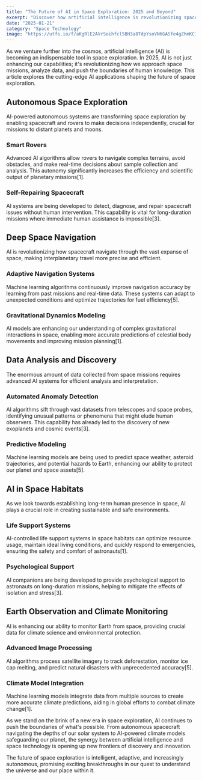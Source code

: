 ```yaml
---
title: "The Future of AI in Space Exploration: 2025 and Beyond"
excerpt: "Discover how artificial intelligence is revolutionizing space missions, from autonomous rovers to deep space navigation"
date: "2025-01-21"
category: "Space Technology"
image: "https://utfs.io/f/aKgRlE2AVrSoihfcl5BH3a8TdpYsoVN6GASfe4gZhmKC1yEX"
---
```


As we venture further into the cosmos, artificial intelligence (AI) is becoming an indispensable tool in space exploration. In 2025, AI is not just enhancing our capabilities; it's revolutionizing how we approach space missions, analyze data, and push the boundaries of human knowledge. This article explores the cutting-edge AI applications shaping the future of space exploration.

## Autonomous Space Exploration

AI-powered autonomous systems are transforming space exploration by enabling spacecraft and rovers to make decisions independently, crucial for missions to distant planets and moons.

### Smart Rovers

Advanced AI algorithms allow rovers to navigate complex terrains, avoid obstacles, and make real-time decisions about sample collection and analysis. This autonomy significantly increases the efficiency and scientific output of planetary missions[1].

### Self-Repairing Spacecraft

AI systems are being developed to detect, diagnose, and repair spacecraft issues without human intervention. This capability is vital for long-duration missions where immediate human assistance is impossible[3].

## Deep Space Navigation

AI is revolutionizing how spacecraft navigate through the vast expanse of space, making interplanetary travel more precise and efficient.

### Adaptive Navigation Systems

Machine learning algorithms continuously improve navigation accuracy by learning from past missions and real-time data. These systems can adapt to unexpected conditions and optimize trajectories for fuel efficiency[5].

### Gravitational Dynamics Modeling

AI models are enhancing our understanding of complex gravitational interactions in space, enabling more accurate predictions of celestial body movements and improving mission planning[1].

## Data Analysis and Discovery

The enormous amount of data collected from space missions requires advanced AI systems for efficient analysis and interpretation.

### Automated Anomaly Detection

AI algorithms sift through vast datasets from telescopes and space probes, identifying unusual patterns or phenomena that might elude human observers. This capability has already led to the discovery of new exoplanets and cosmic events[3].

### Predictive Modeling

Machine learning models are being used to predict space weather, asteroid trajectories, and potential hazards to Earth, enhancing our ability to protect our planet and space assets[5].

## AI in Space Habitats

As we look towards establishing long-term human presence in space, AI plays a crucial role in creating sustainable and safe environments.

### Life Support Systems

AI-controlled life support systems in space habitats can optimize resource usage, maintain ideal living conditions, and quickly respond to emergencies, ensuring the safety and comfort of astronauts[1].

### Psychological Support

AI companions are being developed to provide psychological support to astronauts on long-duration missions, helping to mitigate the effects of isolation and stress[3].

## Earth Observation and Climate Monitoring

AI is enhancing our ability to monitor Earth from space, providing crucial data for climate science and environmental protection.

### Advanced Image Processing

AI algorithms process satellite imagery to track deforestation, monitor ice cap melting, and predict natural disasters with unprecedented accuracy[5].

### Climate Model Integration

Machine learning models integrate data from multiple sources to create more accurate climate predictions, aiding in global efforts to combat climate change[1].

As we stand on the brink of a new era in space exploration, AI continues to push the boundaries of what's possible. From autonomous spacecraft navigating the depths of our solar system to AI-powered climate models safeguarding our planet, the synergy between artificial intelligence and space technology is opening up new frontiers of discovery and innovation.

The future of space exploration is intelligent, adaptive, and increasingly autonomous, promising exciting breakthroughs in our quest to understand the universe and our place within it.